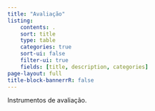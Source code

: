 ```yaml
---
title: "Avaliação"
listing:
    contents: .
    sort: title
    type: table
    categories: true
    sort-ui: false
    filter-ui: true
    fields: [title, description, categories]
page-layout: full
title-block-bannerrR: false
---
```


Instrumentos de avaliação.
